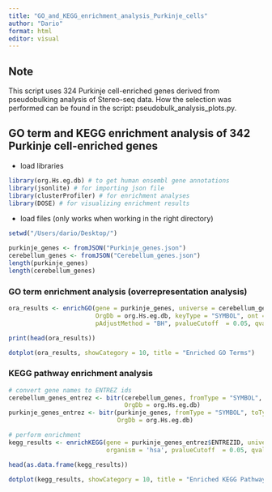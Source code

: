 ```yaml
---
title: "GO_and_KEGG_enrichment_analysis_Purkinje_cells"
author: "Dario"
format: html
editor: visual
---
```


## Note

This script uses 324 Purkinje cell-enriched genes derived from pseudobulking analysis of Stereo-seq data. How the selection was performed can be found in the script: pseudobulk_analysis_plots.py.

## GO term and KEGG enrichment analysis of 342 Purkinje cell-enriched genes

-   load libraries

```r
library(org.Hs.eg.db) # to get human ensembl gene annotations
library(jsonlite) # for importing json file
library(clusterProfiler) # for enrichment analyses
library(DOSE) # for visualizing enrichment results
```

-   load files (only works when working in the right directory)

```r
setwd("/Users/dario/Desktop/")

purkinje_genes <- fromJSON("Purkinje_genes.json")
cerebellum_genes <- fromJSON("Cerebellum_genes.json")
length(purkinje_genes)
length(cerebellum_genes)
```

### GO term enrichment analysis (overrepresentation analysis)

```r
ora_results <- enrichGO(gene = purkinje_genes, universe = cerebellum_genes,
                        OrgDb = org.Hs.eg.db, keyType = "SYMBOL", ont = "ALL",          
                        pAdjustMethod = "BH", pvalueCutoff  = 0.05, qvalueCutoff  = 0.2)

print(head(ora_results))
```

```r
dotplot(ora_results, showCategory = 10, title = "Enriched GO Terms")
```

### KEGG pathway enrichment analysis

```r
# convert gene names to ENTREZ ids
cerebellum_genes_entrez <- bitr(cerebellum_genes, fromType = "SYMBOL", toType = "ENTREZID",
                                OrgDb = org.Hs.eg.db)
purkinje_genes_entrez <- bitr(purkinje_genes, fromType = "SYMBOL", toType = "ENTREZID",
                              OrgDb = org.Hs.eg.db)

# perform enrichment
kegg_results <- enrichKEGG(gene = purkinje_genes_entrez$ENTREZID, universe = cerebellum_genes_entrez$ENTREZID, 
                           organism = 'hsa', pvalueCutoff  = 0.05, qvalueCutoff  = 0.2)

head(as.data.frame(kegg_results))
```

```r
dotplot(kegg_results, showCategory = 10, title = "Enriched KEGG Pathways")
```
